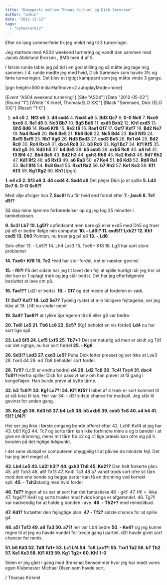```yaml
---
title: "Kampparti mellem Thomas Kirknel og Dick Sørensen"
author: "admin"
date: "2012-12-12"
tags: 
  - "nyhedsarkiv"
---
```


Efter en lang sommerferie fik jeg meldt mig til 3 turneringer.

Jeg startede med AS04 weekend turnering og vandt den sammen med Jacob Abildlund Brorsen , BMS med 4 af 5.

I første runde tabte jeg på tid i en god stilling og så måtte jeg tage mig sammen. I 4. runde mødte jeg med hvid, Dick Sørensen som havde 3½ og førte turneringen. Det blev et rigtigt kampparti som jeg måtte vinde 3 gange.

\[pgn height=500 initialHalfmove=2 autoplayMode=none\]

\[Event "AS04 weekend turnering"\]
\[Site "AS04"\]
\[Date "2012-05-02"\]
\[Round "1"\]
\[White "Kirknel, Thomas(ELO XX)"\]
\[Black "Sørensen, Dick (ELO XX)"\]
\[Result "1-0"\]
1. **e4 c5** 2. **Nf3 e6** 3. **d4 cxd4** 4. **Nxd4 a6** 5. **Bd3 Qc7** 6. **0-0 Nc6** 7. **Nxc6 bxc6** 8. **Re1 d5** 9. **Nc3 Bb7** 10. **Bg5 Bd6** 11. **exd5 Bxh2** 12. **Kh1 cxd5** 13. **Qh5 Bd6** 14\. **Rxe6 Kf8** 15. **Re2 f6** 16\. **Rae1 Qf7** 17. **Qxf7 Kxf7** 18. **Bd2 Ne7** 19. **Na4 Rae8** 20. **Re6 Be5** 21. **Rb6 Bc8** 22. **Nc5 Bd4** 23\. **Be3 Nf5** 24. **Bxf5 **Bxf5**** 25. **Rb7 Kg6** 26. **Nd3 Bxd3** 27. **cxd3 Be5** 28. **Rc1 d4** 29\. **Bd2 Rc8** 30. **Rc4 Rxc4** 31. **dxc4 Rc8** 32. **b3 Rc6** 33. **Kg1 Bc7** 34. **Kf1 Kf5** 35. **Ke2 g5** 36\. **Kd3 h5** 37\. **b4 Be5** 38. **b5 axb5** 39. **cxb5 Rc8** 40. **a4 h4** 41\. **f3 Bf4** 42. **Bb4 Be5** 43. **Bd2 h3** 44\. **gxh3** **Rh8** 45. **Ke2 **Rxh3**** 46. **Rd7 Rh2** 47. **Kd1 Rf2** 48. **a5 Rxf3** 49. **a6 Ra3** 50. **a7 Ke4** 51. **b6 Kd3** 52. **Rd8 Ra1** 53. **Bc1 Bf4** 54. **Rc8 Bxc1** 55. **Rxc1 Ra2** 56. **b7 Rh2** 57. **Ke1 Ke3** 58. **Kf1 Kf3** 59. **Kg1 Rg2** 60. **Kh1**
\[/pgn\]

**1\. e4 c5 2. Sf3 e6 3. d4 cxd4 4. Sxd4 a6** Det plejer Dick jo at spille **5. Ld3 Dc7 6. O-O Sc6?!**

Med vilje afviger han **7\. Sxc6!** Nu får hvid end fordel efter **7.-,bxc6 8. Te1 d5!?**

Så slap mine hjemme forberedelser op og jeg tog 25 minutter i tænkeboksen.

**9\. Sc3! Lb7 10. Lg5!?** opfindsomt men bare g3 eller exd5 med Dh5 og truer på e6 er bedre ifølge min computer **10\. - Ld6!? 11. exd5!? Lxh2? 12. Kh1 cxd5 13. Dh5** Pointen, nu truer jeg på e6 **13\. -,Ld6**

Selv efter 13. - Le5?! 14. Lh4 Lxc3 15. Txe6+ Kf8 16. Lg3 har sort store problemer

**14\. Txe6+ Kf8 15. Te2** Hvid har stor fordel, det er næsten gevinst

**15\. - f6?!** På det sidste har jeg tit lavet den fejl at spille hurtigt når jeg tror at der kun er 1 oplagt træk og jeg står bedst. Det har jeg efterfølgende besluttet at lave om på.

**16\. Tae1??** Ld2! er bedst  **16\. - Df7** og det meste af fordelen er væk.

**17\. Dxf7 Kxf7 18. Ld2 Se7?** Tydelig rystet af min tidligere fejltagelse, ser jeg ikke at 19. Lf4! nu vinder nemt

**19\. Sa4? Tae8?!** at rykke Springeren til c6 eller g6 var bedre.

**20\. Te6! Le5 21. Tb6 Lc8 22. Sc5?** (Kg1 beholdt en vis fordel) **Ld4** nu har sort lige spil

**23\. Le3 Sf5 24. Lxf5 Lxf5 25. Tb7+?** Det ser naturlig ud men er skidt og Td1 var det rigtige, nu har sort fordel **25\. - Kg6**

**26\. Sd3!? Lxd3 27. cxd3 Le5?** Puha Dick letter presset og ser ikke at Lxe3 28. fxe3 d4 29. e4 Tb8 beholder sort fordel.

**28\. Tc1!?** (Lc5! er endnu bedre) **d4 29. Ld2 Tc8 30. Tc4! Txc4 31. dxc4 Tc8?!** Herfra spiller Dick for passivt selv om han prøver at få gang i kongefløjen. Han burde prøve at bytte tårne.

**32\. b3 Tc6?!** **33\. Kg1 Lc7?! 34. Kf1 Kf5?** I løbet af 4 træk er sort kommet til at stå total til tab. Her var 34. - d3! sidste chance for modspil. Jeg står til gevinst for anden gang.

**35\. Ke2 g5 36. Kd3 h5 37. b4 Le5 38. b5 axb5 39. cxb5 Tc8 40. a4 h4 41. f3!? Lf4?!**

Her ser jeg ikke i første omgang bonde offeret efter 42. Lxf4! Kxf4 at jeg har 43. b6!! Kg3 44. Tc7 og sorts tårn kan ikke forhindre mine a og b bønder i at give en dronning, mens mit tårn fra c2 og c1 lige præsis kan ofre sig på h bonden på det rigtige tidspunkt.

I det sene slutspil er computeren uhyggelig til at påvise de mindste fejl. Det har jeg lært meget af.

**42\. Lb4 Le5 43. Ld2! h3!? 44. gxh3 Th8 45. Ke2??** Den helt forkerte plan. 45. a5! Txh3 46. a6! Txf3 47. Kc4! Ta3 48 a7 vandt trods sort ofre sit tårn mod den ene bonde og begge parter kan få en dronning ved korrekt spil. **45\. - Txh3**stadig med hvid fordel

**46\. Td7?** Ingen af os ser at sort har det fantastiske 46 - g4!! 47. f4! =  ikke 47. fxg4?? Ke4! og sorts trusler mod hvids konge er afgørende!. 46. Tg7!! var nødvendig for at holde g bonden i ave. **46\. - Th2+?** med remistilbud.

**47\. Kd1?** fortætter den fejlagtige plan. **47 - Tf2?** sidste chance for at spille g4

**48\. a5! Txf3 49. a6 Ta3 50. a7?!** her var Lb4 bedre **50\. - Ke4?** og jeg kunne regne til at jeg nu havde vundet for tredje gang i partiet. d3! havde givet sort chancer for remis.

**51\. b6 Kd3 52. Td8 Ta1+ 53. Lc1 Lf4 54. Tc8 Lxc1?! 55. Txc1 Ta2 56. b7 Th2 57. Ke1 Ke3 58. Kf1 Kf3 59. Kg1 Tg2+ 60. Kh1 1-0**

Siden er jeg gået i gang med Brønshøj Sensommer hvor jeg har mødt vores egen Klubmester Michael Olsen som havde sort.

/ Thomas Kirknel
